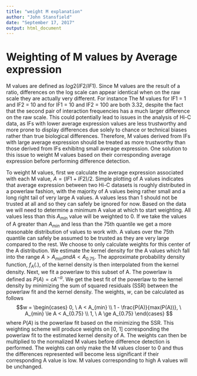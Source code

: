 ---
title: "weight M explanation"
author: "John Stansfield"
date: "September 17, 2017"
output: html_document
---

# Weighting of M values by Average expression

M values are defined as $log2(IF2 / IF1)$. Since M values are the result of a ratio, differences on the log scale can appear identical when on the raw scale they are actually very different. For instance The M values for IF1 = 1 and IF2 = 10 and for IF1 = 10 and IF2 = 100 are both 3.32, despite the fact that the second pair of interaction frequencies has a much larger difference on the raw scale. This could potentially lead to issues in the analysis of Hi-C data, as IFs with lower average expression values are less trustworthy and more prone to display differences due solely to chance or technical biases rather than true biological differences. Therefore, M values derived from IFs with large average expression should be treated as more trustworthy than those derived from IFs exhibitng small average expression. One solution to this issue to weight M values based on their corresponding average expression before performing difference detection. 

To weight M values, first we calculate the average expression associated with each M value, $A = (IF1 + IF2) / 2$. Simple plotting of A values indicates that average expression between two Hi-C datasets is roughly distributed in a powerlaw fashion, with the majority of A values being rather small and a long right tail of very large A values. A values less than 1 should not be trusted at all and so they can safely be ignored for now. Based on the data we will need to determine a minimum A value at which to start weighting. All values less than this $A_{min}$ value will be weighted to 0. If we take the values of A greater than $A_{min}$ and less than the 75th quantile we get a more reasonable distribution of values to work with. A values over the 75th quantile can safely be assumed to be trusted as they are very large compared to the rest. We choose to only calculate weights for this center of the A distribution. We estimate the kernel density for the A values which fall into the range $A > A_{min} and A < A_{0.75}$. The approximate probability density function, $f_A(.)$, of the kernel density is then interpolated from the kernel density. Next, we fit a powerlaw to this subset of A. The powerlaw is defined as $P(A) = cA^{-\alpha}$. We get the best fit of the powerlaw to the kernel density by minimizing the sum of squared residuals (SSR) between the powerlaw fit and the kernel density. The weights, $w$, can be calculated as follows
$$w = \begin{cases} 0, \  A < A_{min} \\
1 - \frac{P(A)}{max(P(A))}, \ A_{min} \le A < A_{0.75} \\
1, \ A \ge A_{0.75}
\end{cases}
$$
where $P(A)$ is the powerlaw fit based on the minimizing the SSR. This weighting scheme will produce weights on [0, 1] corresponding the powerlaw fit to the estimated kernel density of A. The weights can then be multiplied to the normalized M values before difference detection is performed. The weights can only make the M values closer to 0 and thus the differences represented will become less significant if their corresponding A value is low. M values corresponding to high A values will be unchanged. 
